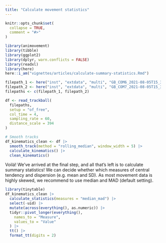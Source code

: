 ```yaml
---
title: "Calculate movement statistics"
---
```


```r
knitr::opts_chunk$set(
  collapse = TRUE,
  comment = "#>"
)
```

```r
library(animovement)
library(tibble)
library(ggplot2)
library(dplyr, warn.conflicts = FALSE)
library(readxl)
library(here)
here::i_am("vignettes/articles/calculate-summary-statistics.Rmd")
```

```r
filepath_1 <- here("inst", "extdata", "multi", "GB_COM6_2021-08-05T15_37_55.csv")
filepath_2 <- here("inst", "extdata", "multi", "GB_COM7_2021-08-05T15_37_55.csv")
filepaths <- c(filepath_1, filepath_2)

df <- read_trackball(
  filepaths,
  setup = "of_free",
  col_time = 4,
  sampling_rate = 60,
  distance_scale = 394
)

# Smooth tracks
df_kinematics_clean <- df |>
  smooth_track(method = "rolling_median", window_width = 5) |>
  calculate_kinematics() |>
  clean_kinematics()
```

Voilá! We've arrived at the final step, and all that's left is to calculate summary statistics! We can decide whether which measures of central tendency and dispersion (e.g. mean and SD). As most movement data is highly skewed, we  recommend to use median and MAD (default setting).

```r
library(tinytable)
df_kinematics_clean |>
  calculate_statistics(measures = "median_mad") |>
  select(-uid) |>
  mutate(across(everything(), as.numeric)) |>
  tidyr::pivot_longer(everything(),
    names_to = "Measure",
    values_to = "Value"
  ) |>
  tt() |>
  format_tt(digits = 2)
```


